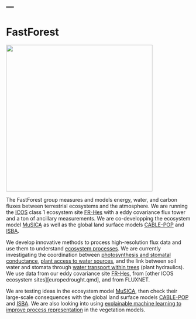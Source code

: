 ---
---

# FastForest

![](images/run_forest_run_www.tenstickers-indonesia.com.png){fig-align="center" width="400"}

The FastForest group measures and models energy, water, and carbon fluxes between terrestrial ecosystems and the atmosphere. We are running the [ICOS](https://www.icos-cp.eu) class 1 ecosystem site [FR-Hes](fr-hes.qmd) with a eddy covariance flux tower and a ton of ancillary measurements. We are co-developping the ecosystem model [MuSICA](https://ecofun.ispa.bordeaux.inrae.fr/index.php/musica-model/) as well as the global land surface models [CABLE-POP](https://cable.readthedocs.io/en/latest/) and [ISBA](http://www.umr-cnrm.fr/spip.php?article146).

We develop innovative methods to process high-resolution flux data and use them to understand [ecosystem processes](europedrought.qmd). We are currently investigating the coordination between [photosynthesis and stomatal conductance](slowstom.qmd), [plant access to water sources](taw-tree.qmd), and the link between soil water and stomata through [water transport within trees](phydraucc.qmd) (plant hydraulics). We use data from our eddy covariance site [FR-Hes](fr-hes.qmd), from [other ICOS ecosystem sites][europedrought.qmd], and from FLUXNET.

We are testing ideas in the ecosystem model [MuSICA](https://ecofun.ispa.bordeaux.inrae.fr/index.php/musica-model/), then check their large-scale consequences with the global land surface models [CABLE-POP](https://cable.readthedocs.io/en/latest/) and [ISBA](http://www.umr-cnrm.fr/spip.php?article146). We are also looking into using [explainable machine learning to improve process representation](lsmxai.qmd) in the vegetation models.
